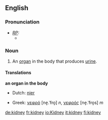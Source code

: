 ==English==
===Pronunciation===
* ''[[RP]]:''
** {{IPA|/ˈkɪdni/}}

===Noun===
{{wikipedia}}
{{en-noun-reg}}
# An [[organ]] in the body that produces [[urine]].

====Translations====
'''an organ in the body'''
{{top}}
* Dutch: [[nier]]
{{mid}}
*Greek: [[νεφρό]] [ne̞.ˈfro̞] ''n'', [[νεφρός]] [ne̞.ˈfro̞s] ''m''
{{bottom}}

[[de:kidney]]
[[fr:kidney]]
[[io:Kidney]]
[[it:kidney]]
[[fi:kidney]]